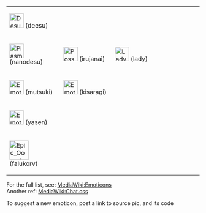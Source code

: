 <chat />

{| class="wikitable"
|-
| style="width:150px;" |[[File:Desu.png|37px|link=]] (deesu)
| style="width:150px;" |
| style="width:150px;" |
| style="width:150px;" |
|-
|[[File:Plasma.png|37px|link=]] (nanodesu)
|[[File:Possessive_ikazuchi.png|37px|link=]] (irujanai)
|[[File:Lady.png|37px|link=]] (lady)
|
|-
|[[File:Emote_mutsuki.png|37px|link=]] (mutsuki)
|[[File:Emote_kisaragi.png|37px|link=]] (kisaragi)
|
|
|-
|[[File:Emote_yasen.png|37px|link=]] (yasen)
|
|
|
|-
|[[File:Epic_Ooyodo.png|50px|link=]] (falukorv)
|
|
|
|}

For the full list, see: [[MediaWiki:Emoticons]]<br />
Another ref: [[MediaWiki:Chat.css]]

To suggest a new emoticon, post a link to source pic, and its code<ac_metadata title="Chat Emoticons"> </ac_metadata>
